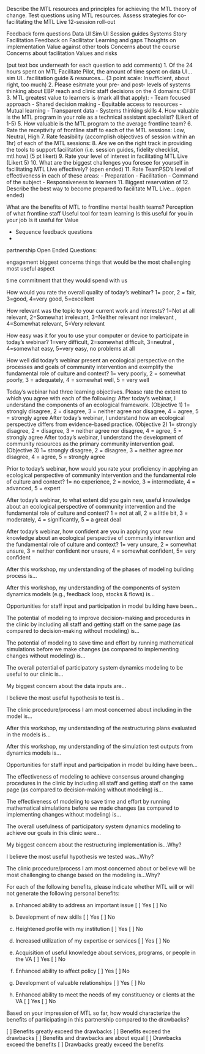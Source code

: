 Describe the MTL resources and principles for achieving the MTL theory of change.
Test questions using MTL resources.
Assess strategies for co-facilitating the MTL Live 12-session roll-out


Feedback form questions
Data UI
Sim UI
Session guides
Systems Story
Facilitation
Feedback on Facilitator
Learning and gaps
Thoughts on implementation
Value against other tools
Concerns about the course
Concerns about facilitation
Values and risks

(put text box underneath for each question to add comments)
1. Of the 24 hours spent on MTL Facilitate Pilot, the amount of time spent on data UI... sim UI...facilitation guide & resources... (3 point scale: Insufficient, about right, too much)
2. Please esitmate your pre- and post- levels of systems thinking about EBP reach and clinic staff decisions on the 4 domains: CFBT
3. MTL greatest value to learners is (mark all that apply):
- Team focused approach
- Shared decision making
- Equitable access to resources
- Mutual learning
- Transparent data
- Systems thinking skills
4. How valuable is the MTL program in your role as a technical assistant specialist? (Likert of 1-5)
5. How valuable is the MTL program to the average frontline team?
6. Rate the receptivity of frontline staff to each of the MTL sessions: Low, Neutral, High 
7. Rate feasibility (accomplish objectives of session within an 1hr) of each of the MTL sessions:
8. Are we on the right track in providing the tools to support facilitation (i.e. session guides, fidelity checklist, mtl.how) (5 pt likert)
9. Rate your level of interest in facilitating MTL Live (Likert 5)
10. What are the biggest challenges you foresee for yourself in facilitating MTL Live effectively? (open ended)
11. Rate TeamPSD's level of effectiveness in each of these areas: 
- Preparation
- Facilitation
- Command of the subject
- Responsiveness to learners
11. Biggest reservation of 
12. Describe the best way to become prepared to facilitate MTL Live... (open ended)



What are the benefits of MTL to frontline mental health teams? 
Perception of what frontline staff
Useful tool for team learning
Is this useful for you in your job
Is it useful for 
Value 


- 
Sequence feedback questions
- 


partnership
Open Ended Questions:

engagement
biggest concerns
things that would be the most challenging
most useful aspect

time commitment that they would spend with us

How would you rate the overall quality of today's webinar?
1= poor, 2 = fair, 3=good, 4=very good, 5=excellent

How relevant was the topic to your current work and interests?
1=Not at all relevant, 2=Somewhat irrelevant, 3=Neither relevant nor irrelevant ,
4=Somewhat relevant, 5=Very relevant

How easy was it for you to use your computer or device to participate in today's webinar?
1=very difficult, 2=somewhat difficult, 3=neutral , 4=somewhat easy,
5=very easy, no problems at all

How well did today's webinar present an ecological perspective on the processes and goals of community intervention and exemplify the fundamental role of culture and context?
1= very poorly, 2 = somewhat poorly, 3 = adequately, 4 = somewhat well, 5 = very well

Today's webinar had three learning objectives. Please rate the extent to which you agree with each of the following:
After today’s webinar, I understand the components of an ecological framework. (Objective 1)
1= strongly disagree, 2 = disagree, 3 = neither agree nor disagree, 4 = agree, 5 = strongly agree
After today’s webinar, I understand how an ecological perspective differs from evidence-based practice. (Objective 2)
1= strongly disagree, 2 = disagree, 3 = neither agree nor disagree, 4 = agree, 5 = strongly agree
After today’s webinar, I understand the development of community resources as the primary community intervention goal. (Objective 3)
1= strongly disagree, 2 = disagree, 3 = neither agree nor disagree, 4 = agree, 5 = strongly agree

Prior to today’s webinar, how would you rate your proficiency in applying an ecological perspective of community intervention and the fundamental role of culture and context?
1= no experience, 2 = novice, 3 = intermediate, 4 = advanced, 5 = expert

After today’s webinar, to what extent did you gain new, useful knowledge about an ecological perspective of community intervention and the fundamental role of culture and context?
1 = not at all, 2 = a little bit, 3 = moderately, 4 = significantly, 5 = a great deal

After today’s webinar, how confident are you in applying your new knowledge about an ecological perspective of community intervention and the fundamental role of culture and context?
1= very unsure, 2 = somewhat unsure, 3 = neither confident nor unsure,
4 = somewhat confident, 5= very confident



After this workshop, my understanding of the phases of modeling building
process is… 

After this workshop, my understanding of the components of system
dynamics models (e.g., feedback loop, stocks & flows) is…

Opportunities for staff input and participation in model building have
been…


The potential of modeling to improve decision-making and procedures in
the clinic by including all staff and getting staff on the same page (as
compared to decision-making without modeling) is…

The potential of modeling to save time and effort by running mathematical
simulations before we make changes (as compared to implementing
changes without modeling) is…

The overall potential of participatory system dynamics modeling to be
useful to our clinic is… 

My biggest concern about the data inputs are…

I believe the most useful hypothesis to test is...


The clinic procedure/process I am most concerned about including in the
model is…

After this workshop, my understanding of the restructuring plans
evaluated in the models is… 

After this workshop, my understanding of the simulation test outputs
from dynamics models is… 

Opportunities for staff input and participation in model building have
been… 

The effectiveness of modeling to achieve consensus around changing
procedures in the clinic by including all staff and getting staff on the same
page (as compared to decision-making without modeling) is…

The effectiveness of modeling to save time and effort by running
mathematical simulations before we made changes (as compared to
implementing changes without modeling) is…

The overall usefulness of participatory system dynamics modeling to
achieve our goals in this clinic were… 

My biggest concern about the restructuring implementation is…Why?

I believe the most useful hypothesis we tested was...Why?

The clinic procedure/process I am most concerned about or believe will
be most challenging to change based on the modeling is…Why?

For each of the following benefits, please indicate whether MTL will or will not generate the following personal benefits:

a. Enhanced ability to address an important issue
[ ] Yes
[ ] No

b. Development of new skills
[ ] Yes
[ ] No

c. Heightened profile with my institution
[ ] Yes
[ ] No

d. Increased utilization of my expertise or services
[ ] Yes
[ ] No

e. Acquisition of useful knowledge about services, programs, or people in the VA
[ ] Yes
[ ] No

f. Enhanced ability to affect policy
[ ] Yes
[ ] No

g. Development of valuable relationships
[ ] Yes
[ ] No

h. Enhanced ability to meet the needs of my constituency or clients at the VA
[ ] Yes
[ ] No

Based on your impression of MTL so far, how would characterize the benefits of participating in this partnership compared to the drawbacks?

[ ] Benefits greatly exceed the drawbacks
[ ] Benefits exceed the drawbacks
[ ] Benefits and drawbacks are about equal
[ ] Drawbacks exceed the benefits
[ ] Drawbacks greatly exceed the benefits
